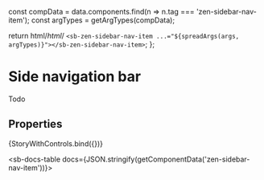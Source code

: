 
const compData = data.components.find(n => n.tag === 'zen-sidebar-nav-item');
const argTypes = getArgTypes(compData);

<Meta title="Navigation/Sidebar navigation/Sidebar nav item" component="zen-sidebar-nav-item" argTypes={argTypes} />

  return html/*html*/ ` <sb-zen-sidebar-nav-item ...="${spreadArgs(args, argTypes)}"></sb-zen-sidebar-nav-item> `;
};

# Side navigation bar

Todo

## Properties

<Canvas>
  <Story
    name="default"
    args={{
      ...getDefaultArgs(argTypes),
    }}
  >
    {StoryWithControls.bind({})}
  </Story>
</Canvas>

<ArgsTable story="default" />

<sb-docs-table docs={JSON.stringify(getComponentData('zen-sidebar-nav-item'))}></sb-docs-table>
